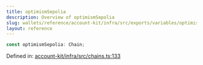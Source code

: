 ```yaml
---
title: optimismSepolia
description: Overview of optimismSepolia
slug: wallets/reference/account-kit/infra/src/exports/variables/optimismSepolia
layout: reference
---
```


```ts
const optimismSepolia: Chain;
```

Defined in: [account-kit/infra/src/chains.ts:133](https://github.com/alchemyplatform/aa-sdk/blob/4987bdd63823427c48ec21401b71fa3cfc2d0675/account-kit/infra/src/chains.ts#L133)
